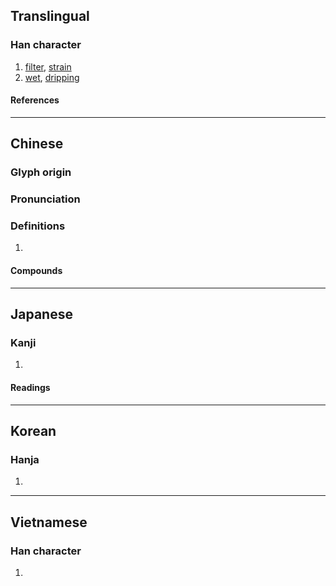 {{character info}}
==Translingual==

===Han character===
{{Han char|rn=85|rad=水|as=11|sn=14|four=30111|canj=EIXP|ids=⿰氵鹿}}

# [[filter]], [[strain]]
# [[wet]], [[dripping]]

====References====
{{Han ref|kx=0645.040|dkj=18112|dj=1053.090|hdz=31728.010|uh=6F09}}

----

==Chinese==
{{zh-forms}}

===Glyph origin===
{{Han etym}}

===Pronunciation===
{{zh-pron
|m=lù
|c=luk6
|mn=lok
|mn-t=log8/log4
|mn-t_note=log4 - in {{zh-l|*漉漉}}
|mc=y
|oc=y
|cat=v,a
}}

===Definitions===
{{zh-hanzi}}

# {{rfdef|zh}}

====Compounds====
{{zh-der|淘漉|撲漉|滲漉|溼漉漉|漉漉|波波漉漉|濕漉漉|瀧漉|葛巾漉酒}}

----

==Japanese==

===Kanji===
{{ja-kanji|grade=|rs=水11}}

# {{rfdef|ja|sort=水11}}

====Readings====
{{ja-readings
|on=ろく
|kun=こす, すく, こし
}}

----

==Korean==

===Hanja===
{{ko-hanja|hangeul=[[록]]>[[녹]]|eumhun=|rv=rok>nok|mr=rok>nok|y=lok>nok}}

# {{rfdef|ko|sort=水11}}

----

==Vietnamese==

===Han character===
{{vi-readings|rs=水11|reading=lộc}}

# {{rfdef|vi|sort=水11}}